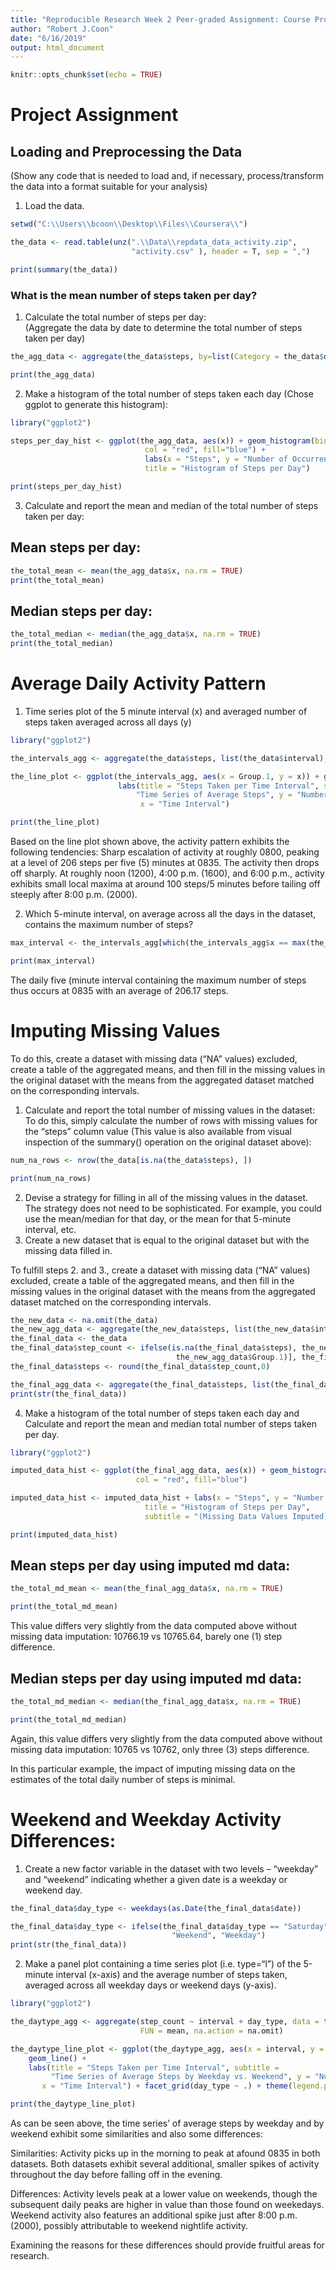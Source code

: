 ---
title: "Reproducible Research Week 2 Peer-graded Assignment: Course Project 1"
author: "Robert J.Coon"
date: "6/16/2019"
output: html_document
---

```{r setup, include=FALSE}
knitr::opts_chunk$set(echo = TRUE)
```

# Project Assignment

## Loading and Preprocessing the Data

(Show any code that is needed to load and, if necessary, process/transform the data into a format suitable for your analysis)

1. Load the data.

```{r import_data}

setwd("C:\\Users\\bcoon\\Desktop\\Files\\Coursera\\")

the_data <- read.table(unz(".\\Data\\repdata_data_activity.zip",
                           "activity.csv" ), header = T, sep = ",")

print(summary(the_data))
```


### What is the mean number of steps taken per day?
1.  Calculate the total number of steps per day:  
  (Aggregate the data by date to determine the total number of steps taken per day)

```{r calculate_daily_step_summary}
the_agg_data <- aggregate(the_data$steps, by=list(Category = the_data$date), FUN=sum)

print(the_agg_data)

```

2.   Make a histogram of the total number of steps taken each day (Chose ggplot to generate this histogram):

```{r create_histogram_of_daily_steps, fig.width = 9}
library("ggplot2")

steps_per_day_hist <- ggplot(the_agg_data, aes(x)) + geom_histogram(binwidth = 2500, 
                              col = "red", fill="blue") + 
                              labs(x = "Steps", y = "Number of Occurrences",
                              title = "Histogram of Steps per Day")

print(steps_per_day_hist)

```

3.  Calculate and report the mean and median of the total number of steps taken per day:  

##  Mean steps per day: 

```{r mean_steps_per_day}
the_total_mean <- mean(the_agg_data$x, na.rm = TRUE)
print(the_total_mean)

```



##  Median steps per day: 

```{r median_steps_per_day}
the_total_median <- median(the_agg_data$x, na.rm = TRUE)
print(the_total_median)
```

#  Average Daily Activity Pattern

1. Time series plot of the 5 minute interval (x) and averaged number of steps taken averaged across all days (y)

```{r time_series_activity_plot, fig.width = 9}

library("ggplot2")

the_intervals_agg <- aggregate(the_data$steps, list(the_data$interval), FUN = mean, na.rm = TRUE )

the_line_plot <- ggplot(the_intervals_agg, aes(x = Group.1, y = x)) + geom_line() +
                        labs(title = "Steps Taken per Time Interval", subtitle = 
                            "Time Series of Average Steps", y = "Number of Steps", 
                             x = "Time Interval")

print(the_line_plot)

```

Based on the line plot shown above, the activity pattern exhibits the following tendencies: Sharp escalation of activity at roughly 0800, peaking at a level of 206 steps per five (5) minutes at 0835.  The activity then drops off sharply.  At roughly noon (1200), 4:00 p.m. (1600), and 6:00 p.m., activity exhibits small local maxima at around 100 steps/5 minutes before tailing off steeply after 8:00 p.m. (2000).




2.  Which 5-minute interval, on average across all the days in the dataset, contains the maximum number of steps?

```{r interval_containing_max_average_steps}

max_interval <- the_intervals_agg[which(the_intervals_agg$x == max(the_intervals_agg$x)),]

print(max_interval)

```

The daily five (minute interval containing the maximum number of steps thus occurs at 0835 with an average of 206.17 steps.

#  Imputing Missing Values

To do this, create a dataset with missing data ("NA" values) excluded, create a table of the aggregated means, and then fill in the missing values in the original dataset with the means from the aggregated dataset matched on the corresponding intervals.

1.  Calculate and report the total number of missing values in the dataset:
To do this, simply calculate the number of rows with missing values for the "steps" column value (This value is also available from visual inspection of the summary() operation on the original dataset above):

```{r determine_number_of_NA_values}

num_na_rows <- nrow(the_data[is.na(the_data$steps), ])

print(num_na_rows)

```

2.  Devise a strategy for filling in all of the missing values in the dataset. The strategy does not need to be sophisticated. For example, you could use the mean/median for that day, or the mean for that 5-minute interval, etc.
3.  Create a new dataset that is equal to the original dataset but with the missing data filled in.  

To fulfill steps 2. and 3., create a dataset with missing data ("NA" values) excluded, create a table of the aggregated means, and then fill in the missing values in the original dataset with the means from the aggregated dataset matched on the corresponding intervals.

```{r impute_missing_data_values}
the_new_data <- na.omit(the_data)
the_new_agg_data <- aggregate(the_new_data$steps, list(the_new_data$interval), mean)
the_final_data <- the_data
the_final_data$step_count <- ifelse(is.na(the_final_data$steps), the_new_agg_data$x[match(the_final_data$interval, 
                                     the_new_agg_data$Group.1)], the_final_data$steps)
the_final_data$steps <- round(the_final_data$step_count,0)

the_final_agg_data <- aggregate(the_final_data$steps, list(the_final_data$date), sum)
print(str(the_final_data))
```

4.  Make a histogram of the total number of steps taken each day and Calculate and report the mean and median total number of steps taken per day. 

```{r histogram_of_steps_with_imputed_NA_values, fig.width = 9}

library("ggplot2")

imputed_data_hist <- ggplot(the_final_agg_data, aes(x)) + geom_histogram(binwidth = 2500, 
                            col = "red", fill="blue")

imputed_data_hist <- imputed_data_hist + labs(x = "Steps", y = "Number of Occurrences",
                              title = "Histogram of Steps per Day",
                              subtitle = "(Missing Data Values Imputed)")

print(imputed_data_hist)

```

##  Mean steps per day using imputed md data: 

```{r mean_steps_per_day_imputed_md_values}
the_total_md_mean <- mean(the_final_agg_data$x, na.rm = TRUE)

print(the_total_md_mean)
```

This value differs very slightly from the data computed above without missing data imputation: 10766.19 vs 10765.64, barely one (1) step difference.

##  Median steps per day using imputed md data: 

```{r median_steps_per_day_imputed_md_values}
the_total_md_median <- median(the_final_agg_data$x, na.rm = TRUE)

print(the_total_md_median)

```

Again, this value differs very slightly from the data computed above without missing data imputation: 10765 vs 10762, only three (3) steps difference.

In this particular example, the impact of imputing missing data on the estimates of the total daily number of steps is minimal.


#  Weekend and Weekday Activity Differences:

1.  Create a new factor variable in the dataset with two levels – “weekday” and “weekend” indicating whether a given date is a weekday or weekend day.


```{r add_weekday_weekend_variable}

the_final_data$day_type <- weekdays(as.Date(the_final_data$date))

the_final_data$day_type <- ifelse(the_final_data$day_type == "Saturday" | the_final_data$day_type == "Sunday",
                                    "Weekend", "Weekday")
print(str(the_final_data))

```

2.  Make a panel plot containing a time series plot (i.e. \color{red}{\verb|type = "l"|}type="l") of the 5-minute interval (x-axis) and the average number of steps taken, averaged across all weekday days or weekend days (y-axis). 

```{r line_plot_daily_activity_panels_by_weekday_weekend, fig.width = 9}

library("ggplot2")

the_daytype_agg <- aggregate(step_count ~ interval + day_type, data = the_final_data, 
                             FUN = mean, na.action = na.omit)

the_daytype_line_plot <- ggplot(the_daytype_agg, aes(x = interval, y = step_count, col = "red")) + 
    geom_line() +
    labs(title = "Steps Taken per Time Interval", subtitle = 
         "Time Series of Average Steps by Weekday vs. Weekend", y = "Number of Steps", 
       x = "Time Interval") + facet_grid(day_type ~ .) + theme(legend.position = "none")

print(the_daytype_line_plot)
```

As can be seen above, the time series' of average steps by weekday and by weekend exhibit some similarities and also some differences:

Similarities: Activity picks up in the morning to peak at afound 0835 in both datasets.  Both datasets exhibit several additional, smaller spikes of activity throughout the day before falling off in the evening.

Differences:  Activity levels peak at a lower value on weekends, though the subsequent daily peaks are higher in value than those found on weekedays.  Weekend activity also features an additional spike just after 8:00 p.m. (2000), possibly attributable to weekend nightlife activity.

Examining the reasons for these differences should provide fruitful areas for research.
